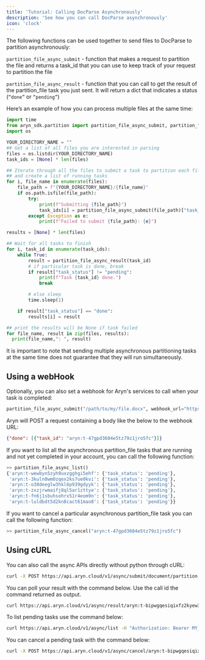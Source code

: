 ```yaml
---
title: 'Tutorial: Calling DocParse Asynchronously'
description: 'See how you can call DocParse asynchronously'
icon: 'clock'
---
```


The following functions can be used together to send files to DocParse to partition asynchronously:  

`partition_file_async_submit` - function that makes a request to partition the file and returns a task_id that you can use to keep track of your request to partition the file

`partition_file_async_result` - function that you can call to get the result of the partition_file task you just sent. It will return a dict that indicates a status (`“done”` or `“pending”`)

Here’s an example of how you can process multiple files at the same time:

```python
import time
from aryn_sdk.partition import partition_file_async_submit, partition_file_async_result
import os

YOUR_DIRECTORY_NAME = ""
## Get a list of all files you are interested in parsing
files = os.listdir(YOUR_DIRECTORY_NAME)
task_ids = [None] * len(files)

## Iterate through all the files to submit a task to partition each file
## and create a list of running tasks
for i, file_name in enumerate(files):
    file_path = f"{YOUR_DIRECTORY_NAME}/{file_name}"
    if os.path.isfile(file_path):
        try:
            print(f"Submitting {file_path}")
            task_ids[i] = partition_file_async_submit(file_path)["task_id"]
        except Exception as e:
            print(f"Failed to submit {file_path}: {e}")

results = [None] * len(files)

## Wait for all tasks to finish
for i, task_id in enumerate(task_ids):
    while True:
        result = partition_file_async_result(task_id)
        # if particular task is done, break
        if result["task_status"] != "pending":
            print(f"Task {task_id} done.")
            break

        # else sleep
        time.sleep(1)

    if result["task_status"] == "done":
        results[i] = result

## print the results will be None if task failed
for file_name, result in zip(files, results):
  print(file_name,": ", result)
```

It is important to note that sending multiple asynchronous partitioning tasks at the same time does not guarantee that they will run simultaneously.

## Using a webHook

Optionally, you can also set a webhook for Aryn's services to call when your task is completed:

```python
partition_file_async_submit("/path/to/my/file.docx", webhook_url="https://example.com/alert")
```

Aryn will POST a request containing a body like the below to the webhook URL:

```json
{"done": [{"task_id": "aryn:t-47gpd3604e5tz79z1jro5fc"}]}
```

If you want to list all the asynchronous partition_file tasks that are running and not yet completed in your account, you can call the following function:

```python
>> partition_file_async_list()
{'aryn:t-wewbyn5zyh9uxzgghgi5ehf': {'task_status': 'pending'},
 'aryn:t-3kuln0wm0zqex2ks7ue0kvi': {'task_status': 'pending'},
 'aryn:t-o38deeglw3hkl6p939gdyyk': {'task_status': 'pending'},
 'aryn:t-zxzjrwmaifj8ql5ar1zttye': {'task_status': 'pending'},
 'aryn:t-fn6j1sbuhsohrx51r4eom9n': {'task_status': 'pending'},
 'aryn:t-luldbdt5d2kn8cact61mao8': {'task_status': 'pending'}}
```

If you want to cancel a particular asynchronous partition_file task you can call the following function: 

```python
>> partition_file_async_cancel("aryn:t-47gpd3604e5tz79z1jro5fc")
```

## Using cURL

You can also call the async APIs directly without python through cURL:

```bash
curl -X POST https://api.aryn.cloud/v1/async/submit/document/partition -F "file=@path/to/file.pdf" -F 'options={"use_ocr": true}' -H "Authorization: Bearer MY_ARYN_API_KEY"
```

You can poll your result with the command below. Use the call id the command returned as output.

```bash
curl https://api.aryn.cloud/v1/async/result/aryn:t-bipwgqesiqixfz2kyew3j8d -H "Authorization: Bearer MY_ARYN_API_KEY"
```

To list pending tasks use the command below:

```bash
curl https://api.aryn.cloud/v1/async/list -H "Authorization: Bearer MY_ARYN_API_KEY"
```

You can cancel a pending task with the command below:

```bash
curl -X POST https://api.aryn.cloud/v1/async/cancel/aryn:t-bipwgqesiqixfz2kyew3j8d -H "Authorization: Bearer MY_ARYN_API_KEY"
```